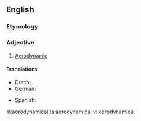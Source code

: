 ==English==

===Etymology===
{{prefix|aero|dynamical}}

===Adjective===
{{en-adj}}

# [[aerodynamic|Aerodynamic]]

====Translations====
{{trans-top|aerodynamic}}
* Dutch: {{t+|nl|aerodynamisch}}
* German: {{t+|de|aerodynamisch}}
{{trans-mid}}
* Spanish: {{t-|es|aerodinámico}}
{{trans-bottom}}

[[pl:aerodynamical]]
[[ta:aerodynamical]]
[[vi:aerodynamical]]